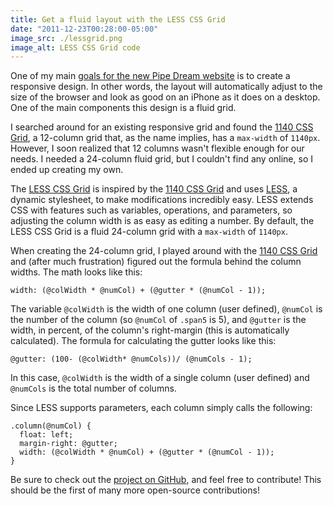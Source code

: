 ```yaml
---
title: Get a fluid layout with the LESS CSS Grid
date: "2011-12-23T00:28:00-05:00"
image_src: ./lessgrid.png
image_alt: LESS CSS Grid code
---
```


One of my main [goals for the new Pipe Dream website](https://danoc.me/blog/plans-for-bupipedream/) is to create a responsive design. In other words, the layout will automatically adjust to the size of the browser and look as good on an iPhone as it does on a desktop. One of the main components this design is a fluid grid.

I searched around for an existing responsive grid and found the [1140 CSS Grid](http://cssgrid.net/), a 12-column grid that, as the name implies, has a `max-width` of `1140px`. However, I soon realized that 12 columns wasn't flexible enough for our needs. I needed a 24-column fluid grid, but I couldn't find any online, so I ended up creating my own.

The [LESS CSS Grid](https://github.com/danoc/LESS-CSS-Grid) is inspired by the [1140 CSS Grid](http://cssgrid.net/) and uses [LESS](http://lesscss.org/), a dynamic stylesheet, to make modifications incredibly easy. LESS extends CSS with features such as variables, operations, and parameters, so adjusting the column width is as easy as editing a number. By default, the LESS CSS Grid is a fluid 24-column grid with a `max-width` of `1140px`.

When creating the 24-column grid, I played around with the [1140 CSS Grid](http://cssgrid.net/) and (after much frustration) figured out the formula behind the column widths. The math looks like this:

```less
width: (@colWidth * @numCol) + (@gutter * (@numCol - 1));
```

The variable `@colWidth` is the width of one column (user defined), `@numCol` is the number of the column (so `@numCol` of `.span5` is 5), and `@gutter` is the width, in percent, of the column's right-margin (this is automatically calculated). The formula for calculating the gutter looks like this:

```less
@gutter: (100- (@colWidth* @numCols))/ (@numCols - 1);
```

In this case, `@colWidth` is the width of a single column (user defined) and `@numCols` is the total number of columns.

Since LESS supports parameters, each column simply calls the following:

```less
.column(@numCol) {
  float: left;
  margin-right: @gutter;
  width: (@colWidth * @numCol) + (@gutter * (@numCol - 1));
}
```

Be sure to check out the [project on GitHub](https://github.com/danoc/LESS-CSS-Grid), and feel free to contribute! This should be the first of many more open-source contributions!
